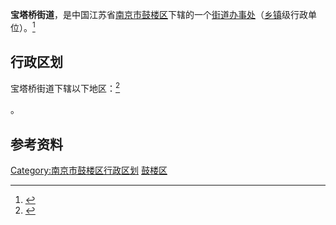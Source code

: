 {{中国乡级行政区|32/01/07/005/000}}

'''宝塔桥街道'''，是中国江苏省[[南京市|南京市]][[鼓楼区_(南京)|鼓楼区]]下辖的一个[[街道办事处|街道办事处]]（[[乡镇|乡镇]]级行政单位）。<ref>{{PRC admin/ref sgc|{{PRC admin/parent|32/01/07/005/000}}}}</ref>

== 行政区划 ==

宝塔桥街道下辖以下地区：<ref>{{PRC admin/ref sgc|32/01/07/005/000}}</ref>

{{PRC admin/children|32/01/07/005/000}}。

== 参考资料 ==

{{reflist}}

{{行政区划小作品}}
{{南京市鼓楼区行政区划}}

[[Category:南京市鼓楼区行政区划|Category:南京市鼓楼区行政区划]]
[[Category:南京市街道|鼓楼区]]